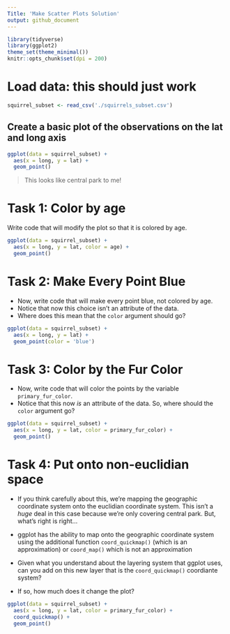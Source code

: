 ```yaml
---
Title: 'Make Scatter Plots Solution'
output: github_document
---
```


```r
library(tidyverse)
library(ggplot2)
theme_set(theme_minimal())
knitr::opts_chunk$set(dpi = 200)
```

# Load data: this should just work
```r
squirrel_subset <- read_csv('./squirrels_subset.csv')
```

## Create a basic plot of the observations on the lat and long axis

```r
ggplot(data = squirrel_subset) +
  aes(x = long, y = lat) +
  geom_point()
```

> This looks like central park to me! 

# Task 1: Color by age

Write code that will modify the plot so that it is colored by age. 

```r
ggplot(data = squirrel_subset) +
  aes(x = long, y = lat, color = age) +
  geom_point()
```

# Task 2: Make Every Point Blue

- Now, write code that will make every point blue, not colored by age.
- Notice that now this choice isn't an attribute of the data. 
- Where does this mean that the `color` argument should go?

```r
ggplot(data = squirrel_subset) +
  aes(x = long, y = lat) +
  geom_point(color = 'blue')
```

# Task 3: Color by the Fur Color

- Now, write code that will color the points by the variable `primary_fur_color`.
- Notice that this now *is* an attribute of the data. So, where should the `color` argument go?

```r
ggplot(data = squirrel_subset) +
  aes(x = long, y = lat, color = primary_fur_color) +
  geom_point()
```

# Task 4: Put onto non-euclidian space

- If you think carefully about this, we're mapping the geographic coordinate
 system onto the euclidian coordinate system. This isn't a _huge_ deal in this
 case because we're only covering central park. But, what's right is right...

- ggplot has the ability to map onto the geographic coordinate system using the
 additional function `coord_quickmap()` (which is an approximation) or `coord_map()`
 which is not an approximation

- Given what you understand about the layering system that ggplot uses, can
 you add on this new layer that is the `coord_quickmap()` coordiante system?
- If so, how much does it change the plot? 

```r
ggplot(data = squirrel_subset) +
  aes(x = long, y = lat, color = primary_fur_color) +
  coord_quickmap() +
  geom_point()
```